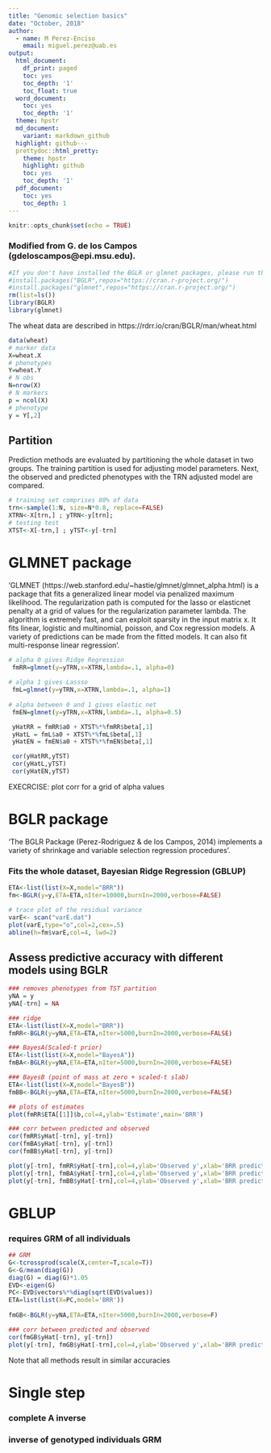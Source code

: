```yaml
---
title: "Genomic selection basics"
date: "October, 2018"
author:
  - name: M Perez-Enciso
    email: miguel.perez@uab.es
output:
  html_document:
    df_print: paged
    toc: yes
    toc_depth: '1'
    toc_float: true
  word_document:
    toc: yes
    toc_depth: '1'
  theme: hpstr
  md_document:
    variant: markdown_github
  highlight: github---
  prettydoc::html_pretty:
    theme: hpstr
    highlight: github
    toc: yes
    toc_depth: '1'
  pdf_document:
    toc: yes
    toc_depth: 1
---
```


```r
knitr::opts_chunk$set(echo = TRUE)
```
### Modified from G. de los Campos (gdeloscampos@epi.msu.edu).

```r
#If you don't have installed the BGLR or glmnet packages, please run the following lines 
#install.packages("BGLR",repos="https://cran.r-project.org/")
#install.packages("glmnet",repos="https://cran.r-project.org/")
rm(list=ls())
library(BGLR)
library(glmnet)
```

The wheat data are described in https://rdrr.io/cran/BGLR/man/wheat.html

```r
data(wheat)
# marker data
X=wheat.X
# phenotypes
Y=wheat.Y
# N obs
N=nrow(X)
# N markers
p = ncol(X)
# phenotype
y = Y[,2]
```


## Partition
Prediction methods are evaluated by partitioning the whole dataset in two groups. The training partition is used for adjusting model parameters. Next, the observed and predicted phenotypes with the TRN adjusted model are compared.
```r
# training set comprises 80% of data
trn<-sample(1:N, size=N*0.8, replace=FALSE)
XTRN<-X[trn,] ; yTRN<-y[trn]; 
# testing test
XTST<-X[-trn,] ; yTST<-y[-trn]
```

# GLMNET package
'GLMNET (https://web.stanford.edu/~hastie/glmnet/glmnet_alpha.html) is a package that fits a generalized linear model via penalized maximum likelihood. The regularization path is computed for the lasso or elasticnet penalty at a grid of values for the regularization parameter lambda. The algorithm is extremely fast, and can exploit sparsity in the input matrix  x. It fits linear, logistic and multinomial, poisson, and Cox regression models. A variety of predictions can be made from the fitted models. It can also fit multi-response linear regression'.
```r
# alpha 0 gives Ridge Regression
 fmRR=glmnet(y=yTRN,x=XTRN,lambda=.1, alpha=0)
 
# alpha 1 gives Lassso
 fmL=glmnet(y=yTRN,x=XTRN,lambda=.1, alpha=1)
 
# alpha between 0 and 1 gives elastic net
 fmEN=glmnet(y=yTRN,x=XTRN,lambda=.1, alpha=0.5)

 yHatRR = fmRR$a0 + XTST%*%fmRR$beta[,1]
 yHatL = fmL$a0 + XTST%*%fmL$beta[,1]
 yHatEN = fmEN$a0 + XTST%*%fmEN$beta[,1]

 cor(yHatRR,yTST)
 cor(yHatL,yTST)
 cor(yHatEN,yTST)
```

EXECRCISE: plot corr for a grid of alpha values

# BGLR package
'The BGLR Package (Perez-Rodriguez & de los Campos, 2014) implements a variety of shrinkage and variable selection regression procedures'.

### Fits the whole dataset, Bayesian Ridge Regression (GBLUP)
```r
ETA<-list(list(X=X,model="BRR"))
fm<-BGLR(y=y,ETA=ETA,nIter=10000,burnIn=2000,verbose=FALSE)

# trace plot of the residual variance
varE<- scan("varE.dat")
plot(varE,type="o",col=2,cex=.5)
abline(h=fm$varE,col=4, lwd=2)
```

## Assess predictive accuracy with different models using BGLR
```r
### removes phenotypes from TST partition
yNA = y
yNA[-trn] = NA

### ridge
ETA<-list(list(X=X,model="BRR"))
fmRR<-BGLR(y=yNA,ETA=ETA,nIter=5000,burnIn=2000,verbose=FALSE)

### BayesA(Scaled-t prior)
ETA<-list(list(X=X,model="BayesA"))
fmBA<-BGLR(y=yNA,ETA=ETA,nIter=5000,burnIn=2000,verbose=FALSE)

### BayesB (point of mass at zero + scaled-t slab)
ETA<-list(list(X=X,model="BayesB"))
fmBB<-BGLR(y=yNA,ETA=ETA,nIter=5000,burnIn=2000,verbose=FALSE)

## plots of estimates
plot(fmRR$ETA[[1]]$b,col=4,ylab='Estimate',main='BRR')

### corr between predicted and observed
cor(fmRR$yHat[-trn], y[-trn])
cor(fmBA$yHat[-trn], y[-trn])
cor(fmBB$yHat[-trn], y[-trn])

plot(y[-trn], fmRR$yHat[-trn],col=4,ylab='Observed y',xlab='BRR prediction')
plot(y[-trn], fmBA$yHat[-trn],col=4,ylab='Observed y',xlab='BRR prediction')
plot(y[-trn], fmBB$yHat[-trn],col=4,ylab='Observed y',xlab='BRR prediction')

```

# GBLUP
### requires GRM of all individuals
```r
## GRM
G<-tcrossprod(scale(X,center=T,scale=T))
G<-G/mean(diag(G))
diag(G) = diag(G)*1.05
EVD<-eigen(G)
PC<-EVD$vectors%*%diag(sqrt(EVD$values))
ETA=list(list(X=PC,model='BRR'))
  
fmGB<-BGLR(y=yNA,ETA=ETA,nIter=5000,burnIn=2000,verbose=F)

### corr between predicted and observed
cor(fmGB$yHat[-trn], y[-trn])
plot(y[-trn], fmGB$yHat[-trn],col=4,ylab='Observed y',xlab='BRR prediction')

```

Note that all methods result in similar accuracies

# Single step
### complete A inverse
### inverse of genotyped individuals GRM

